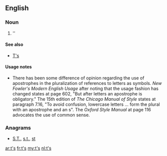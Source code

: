 ==English==

===Noun===
{{head|en}}

# ''{{plural of|t}}

====See also====
* [[T's]]

====Usage notes====
* There has been some difference of opinion regarding the use of apostrophes in the pluralization of references to letters as symbols.  ''New Fowler's Modern English Usage'' after noting that the usage fashion has changed states at page 602, "But after letters an apostrophe is obligatory."    The 15th edition of ''The Chicago Manual of Style'' states at paragraph 7.16, "To avoid confusion, lowercase letters ... form the plural with an apostrophe and an s".  The ''Oxford Style Manual'' at page 116 advocates the use of common sense.

===Anagrams===
* [[S.T.#English|S.T.]], [[s.t.#English|s.t.]], [[st#English|st]]

[[ar:t's]]
[[fr:t's]]
[[my:t's]]
[[nl:t's]]